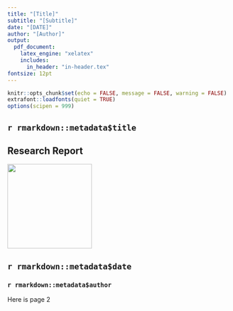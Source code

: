 ```yaml
---
title: "[Title]"
subtitle: "[Subtitle]"
date: "[DATE]"
author: "[Author]"
output:
  pdf_document:
    latex_engine: "xelatex"
    includes:
      in_header: "in-header.tex"
fontsize: 12pt
---
```


```{=tex}
\thispagestyle{empty}
\rhead{\bfseries `r rmarkdown::metadata$title`}
```

```r

knitr::opts_chunk$set(echo = FALSE, message = FALSE, warning = FALSE)
extrafont::loadfonts(quiet = TRUE)
options(scipen = 999)

```

\ThisCenterWallPaper{0.75}{images/title_page_background.png}

::: {.cols data-latex=""} 
::: {.col data-latex="{0.6\\textwidth}"}

# `r rmarkdown::metadata$title`
<!-- ## `r rmarkdown::metadata$subtitle` -->
## Research Report
:::

::: {.col data-latex="{0.05\\textwidth}"}
 <!-- an empty Div (with a white space), serving as
a column separator -->
:::

::: {.col data-latex="{0.35\\textwidth}"}
![](images/tcdsb_logo_BW.png){width="190"}

:::
:::


\vspace{12cm}


## `r rmarkdown::metadata$date`
### `r rmarkdown::metadata$author`

\newpage

Here is page 2
